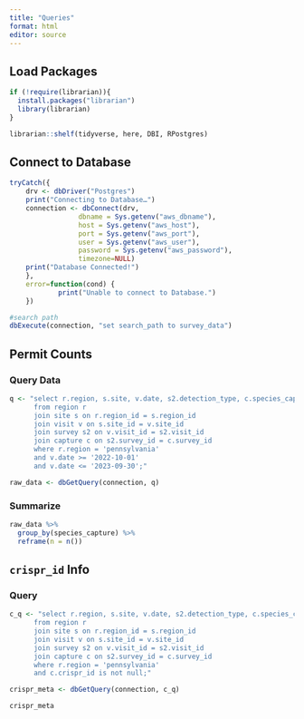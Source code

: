 ```yaml
---
title: "Queries"
format: html
editor: source
---
```


## Load Packages
```r

if (!require(librarian)){
  install.packages("librarian")
  library(librarian)
}

librarian::shelf(tidyverse, here, DBI, RPostgres)

```

## Connect to Database
```r

tryCatch({
    drv <- dbDriver("Postgres")
    print("Connecting to Database…")
    connection <- dbConnect(drv,
                 dbname = Sys.getenv("aws_dbname"),
                 host = Sys.getenv("aws_host"),
                 port = Sys.getenv("aws_port"),
                 user = Sys.getenv("aws_user"),
                 password = Sys.getenv("aws_password"),
                 timezone=NULL)
    print("Database Connected!")
    },
    error=function(cond) {
            print("Unable to connect to Database.")
    })

#search path
dbExecute(connection, "set search_path to survey_data")

```

## Permit Counts

### Query Data
```r

q <- "select r.region, s.site, v.date, s2.detection_type, c.species_capture
      from region r
      join site s on r.region_id = s.region_id
      join visit v on s.site_id = v.site_id
      join survey s2 on v.visit_id = s2.visit_id
      join capture c on s2.survey_id = c.survey_id
      where r.region = 'pennsylvania'
      and v.date >= '2022-10-01'
      and v.date <= '2023-09-30';"

raw_data <- dbGetQuery(connection, q)


```

### Summarize 
```r

raw_data %>% 
  group_by(species_capture) %>% 
  reframe(n = n())

```
## `crispr_id` Info

### Query
```r

c_q <- "select r.region, s.site, v.date, s2.detection_type, c.species_capture, c.bd_swab_id, c.crispr_id
      from region r
      join site s on r.region_id = s.region_id
      join visit v on s.site_id = v.site_id
      join survey s2 on v.visit_id = s2.visit_id
      join capture c on s2.survey_id = c.survey_id
      where r.region = 'pennsylvania'
      and c.crispr_id is not null;"

crispr_meta <- dbGetQuery(connection, c_q)

```

```r

crispr_meta
  
```

